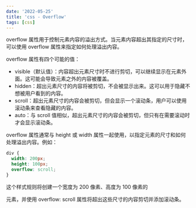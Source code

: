 ```yaml
---
date: '2022-05-25'
title: 'css - Overflow'
tags: [css]
---
```


overflow 属性用于控制元素内容的溢出方式。当元素内容超出其指定的尺寸时，可以使用 overflow 属性来指定如何处理溢出内容。

overflow 属性有四个可能的值：

- visible（默认值）：内容超出元素尺寸时不进行剪切，可以继续显示在元素外面。这可能会导致元素之外的内容被覆盖。
- hidden：超出元素尺寸的内容将被剪切，不会被显示出来。这可以用于隐藏不想被用户看到的内容。
- scroll：超出元素尺寸的内容会被剪切，但会显示一个滚动条，用户可以使用滚动条来查看隐藏的内容。
- auto：与 scroll 值相似，超出元素尺寸的内容会被剪切，但只有在需要滚动时才会显示滚动条。

overflow 属性通常与 height 或 width 属性一起使用，以指定元素的尺寸和如何处理溢出内容。例如：

```css
div {
  width: 200px;
  height: 100px;
  overflow: scroll;
}
```

这个样式规则将创建一个宽度为 200 像素、高度为 100 像素的 <div> 元素，并使用 overflow: scroll 属性将超出这些尺寸的内容剪切并添加滚动条。
